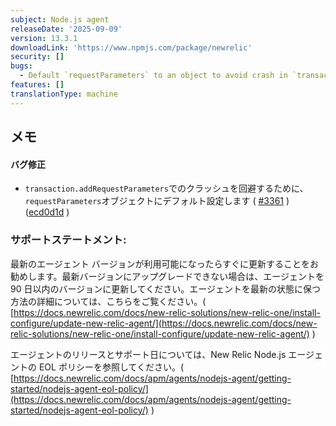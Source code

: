 ```yaml
---
subject: Node.js agent
releaseDate: '2025-09-09'
version: 13.3.1
downloadLink: 'https://www.npmjs.com/package/newrelic'
security: []
bugs:
  - Default `requestParameters` to an object to avoid crash in `transaction.addRequestParameters`
features: []
translationType: machine
---
```


## メモ

#### バグ修正

* `transaction.addRequestParameters`でのクラッシュを回避するために、 `requestParameters`オブジェクトにデフォルト設定します ( [#3361](https://github.com/newrelic/node-newrelic/pull/3361) ) ([ecd0d1d](https://github.com/newrelic/node-newrelic/commit/ecd0d1db70f9e9b3011af08ffe99ea3d6d56def9) )

### サポートステートメント:

最新のエージェント バージョンが利用可能になったらすぐに更新することをお勧めします。最新バージョンにアップグレードできない場合は、エージェントを 90 日以内のバージョンに更新してください。エージェントを最新の状態に保つ方法の詳細については、こちらをご覧ください。( [https://docs.newrelic.com/docs/new-relic-solutions/new-relic-one/install-configure/update-new-relic-agent/](https://docs.newrelic.com/docs/new-relic-solutions/new-relic-one/install-configure/update-new-relic-agent/) )

エージェントのリリースとサポート日については、New Relic Node.js エージェントの EOL ポリシーを参照してください。( [https://docs.newrelic.com/docs/apm/agents/nodejs-agent/getting-started/nodejs-agent-eol-policy/](https://docs.newrelic.com/docs/apm/agents/nodejs-agent/getting-started/nodejs-agent-eol-policy/) )